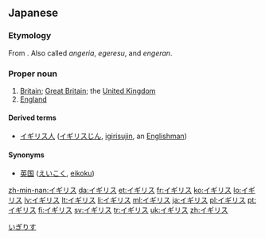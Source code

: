 ==Japanese==

===Etymology===

From {{etyl|pt|ja|sort=いぎりす}} {{term|inglês}}. Also called ''angeria'', ''egeresu'', and ''engeran''.

===Proper noun===
{{ja-pos|ka|proper|rom=igirisu|kyu=英吉利|hidx=いぎりす}}

# [[Britain]]; [[Great Britain]]; the [[United Kingdom]]
# [[England]]

====Derived terms====
* [[イギリス人]] ([[イギリスじん]], [[igirisujin]], an [[Englishman]])

====Synonyms====
* [[英国]] ([[えいこく]], [[eikoku]])

[[Category:ja:Countries|いぎりす]]

[[zh-min-nan:イギリス]]
[[da:イギリス]]
[[et:イギリス]]
[[fr:イギリス]]
[[ko:イギリス]]
[[lo:イギリス]]
[[lv:イギリス]]
[[lt:イギリス]]
[[li:イギリス]]
[[ml:イギリス]]
[[ja:イギリス]]
[[pl:イギリス]]
[[pt:イギリス]]
[[fi:イギリス]]
[[sv:イギリス]]
[[tr:イギリス]]
[[uk:イギリス]]
[[zh:イギリス]]